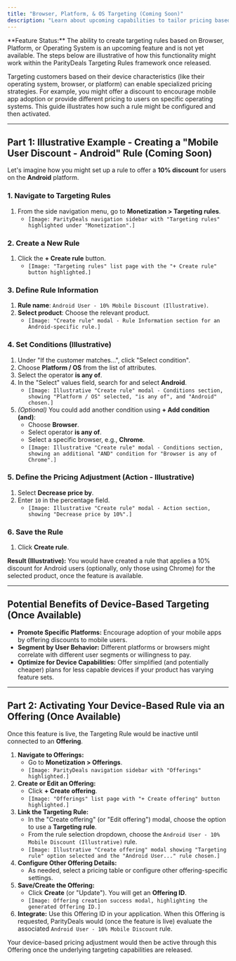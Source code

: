 ```yaml
---
title: "Browser, Platform, & OS Targeting (Coming Soon)"
description: "Learn about upcoming capabilities to tailor pricing based on user's device, operating system, or browser using Targeting Rules and activate them via an Offering."
---
```


<Warning>
  **Feature Status:** The ability to create targeting rules based on Browser, Platform, or Operating System is an upcoming feature and is not yet available. The steps below are illustrative of how this functionality might work within the ParityDeals Targeting Rules framework once released.
</Warning>

Targeting customers based on their device characteristics (like their operating system, browser, or platform) can enable specialized pricing strategies. For example, you might offer a discount to encourage mobile app adoption or provide different pricing to users on specific operating systems. This guide illustrates how such a rule might be configured and then activated.

---

## Part 1: Illustrative Example - Creating a "Mobile User Discount - Android" Rule (Coming Soon)

Let's imagine how you might set up a rule to offer a **10% discount** for users on the **Android** platform.

### 1. Navigate to Targeting Rules
1.  From the side navigation menu, go to **Monetization > Targeting rules**.
    * `[Image: ParityDeals navigation sidebar with "Targeting rules" highlighted under "Monetization".]`

### 2. Create a New Rule
1.  Click the **+ Create rule** button.
    * `[Image: "Targeting rules" list page with the "+ Create rule" button highlighted.]`

### 3. Define Rule Information
1.  **Rule name**: `Android User - 10% Mobile Discount (Illustrative)`.
2.  **Select product**: Choose the relevant product.
    * `[Image: "Create rule" modal - Rule Information section for an Android-specific rule.]`

### 4. Set Conditions (Illustrative)
1.  Under "If the customer matches...", click "Select condition".
2.  Choose **Platform / OS** from the list of attributes.
3.  Select the operator **is any of**.
4.  In the "Select" values field, search for and select **Android**.
    * `[Image: Illustrative "Create rule" modal - Conditions section, showing "Platform / OS" selected, "is any of", and "Android" chosen.]`
5.  *(Optional)* You could add another condition using **+ Add condition (and)**:
    * Choose **Browser**.
    * Select operator **is any of**.
    * Select a specific browser, e.g., **Chrome**.
    * `[Image: Illustrative "Create rule" modal - Conditions section, showing an additional "AND" condition for "Browser is any of Chrome".]`


### 5. Define the Pricing Adjustment (Action - Illustrative)
1.  Select **Decrease price by**.
2.  Enter `10` in the percentage field.
    * `[Image: Illustrative "Create rule" modal - Action section, showing "Decrease price by 10%".]`

### 6. Save the Rule
1.  Click **Create rule**.

**Result (Illustrative):** You would have created a rule that applies a 10% discount for Android users (optionally, only those using Chrome) for the selected product, once the feature is available.

---
## Potential Benefits of Device-Based Targeting (Once Available)

* **Promote Specific Platforms:** Encourage adoption of your mobile apps by offering discounts to mobile users.
* **Segment by User Behavior:** Different platforms or browsers might correlate with different user segments or willingness to pay.
* **Optimize for Device Capabilities:** Offer simplified (and potentially cheaper) plans for less capable devices if your product has varying feature sets.

---

## Part 2: Activating Your Device-Based Rule via an Offering (Once Available)

Once this feature is live, the Targeting Rule would be inactive until connected to an **Offering**.

1.  **Navigate to Offerings:**
    * Go to **Monetization > Offerings**.
    * `[Image: ParityDeals navigation sidebar with "Offerings" highlighted.]`
2.  **Create or Edit an Offering:**
    * Click **+ Create offering**.
    * `[Image: "Offerings" list page with "+ Create offering" button highlighted.]`
3.  **Link the Targeting Rule:**
    * In the "Create offering" (or "Edit offering") modal, choose the option to use a **Targeting rule**.
    * From the rule selection dropdown, choose the `Android User - 10% Mobile Discount (Illustrative)` rule.
    * `[Image: Illustrative "Create offering" modal showing "Targeting rule" option selected and the "Android User..." rule chosen.]`
4.  **Configure Other Offering Details:**
    * As needed, select a pricing table or configure other offering-specific settings.
5.  **Save/Create the Offering:**
    * Click **Create** (or "Update"). You will get an **Offering ID**.
    * `[Image: Offering creation success modal, highlighting the generated Offering ID.]`
6.  **Integrate:** Use this Offering ID in your application. When this Offering is requested, ParityDeals would (once the feature is live) evaluate the associated `Android User - 10% Mobile Discount` rule.

Your device-based pricing adjustment would then be active through this Offering once the underlying targeting capabilities are released.